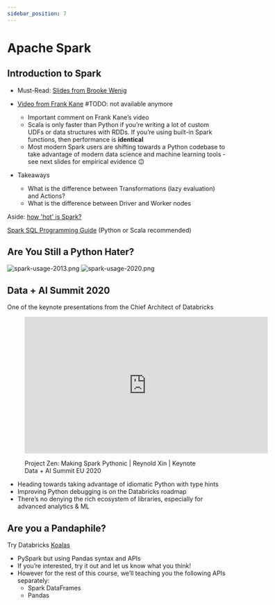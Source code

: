 ```yaml
---
sidebar_position: 7
---
```


# Apache Spark

## Introduction to Spark
* Must-Read: [Slides from Brooke Wenig](https://brookewenig.com/SparkOverview.html#/)
* [Video from Frank Kane](https://www.youtube.com/watch?v=M_cjCGwqLnc) #TODO: not available anymore
  * Important comment on Frank Kane’s video
  * Scala is only faster than Python if you’re writing a lot of custom UDFs or data structures with RDDs.
  If you’re using built-in Spark functions, then performance is **identical**
  * Most modern Spark users are shifting towards a Python codebase to take advantage of modern data science and machine learning tools - see next slides for empirical evidence 😉

* Takeaways
  * What is the difference between Transformations (lazy evaluation) and Actions?
  * What is the difference between Driver and Worker nodes


Aside: [how 'hot' is Spark?](https://venturebeat.com/2021/02/01/databricks-raises-1-billion-funding-round-at-28-billion-valuation/)


[Spark SQL Programming Guide](http://spark.apache.org/docs/3.1.1/sql-getting-started.html) (Python or Scala recommended)

## Are You Still a Python Hater?

<div style={{textAlign: 'center'}}>

![spark-usage-2013.png](./assets/spark-usage-2013.png)
![spark-usage-2020.png](./assets/spark-usage-2020.png)

</div>


## Data + AI Summit 2020
One of the keynote presentations from the Chief Architect of Databricks
<div style={{textAlign: 'center'}}>

<figure class="video-container">
    <iframe width="560" height="315" src="https://www.youtube.com/embed/-vJLTEOdLvA" title="YouTube video player" frameborder="0" allow="accelerometer; autoplay; clipboard-write; encrypted-media; gyroscope; picture-in-picture" allowfullscreen></iframe>

Project Zen: Making Spark Pythonic | Reynold Xin | Keynote Data + AI Summit EU 2020
</figure>

</div>

* Heading towards taking advantage of idiomatic Python with type hints
* Improving Python debugging is on the Databricks roadmap
* There’s no denying the rich ecosystem of libraries, especially for advanced analytics & ML

## Are you a Pandaphile?
Try Databricks [Koalas](https://koalas.readthedocs.io/en/latest/index.html)
* PySpark but using Pandas syntax and APIs
* If you’re interested, try it out and let us know what you think!
* However for the rest of this course, we’ll teaching you the following APIs separately:
  * Spark DataFrames
  * Pandas
